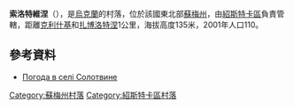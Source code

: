 {{coord|51|48|29|N|33|19|0|E|scale:100000|display=title}}

'''索洛特維涅'''（{{lang-uk|Солотвине}}），是[[烏克蘭|烏克蘭]]的村落，位於該國東北部[[蘇梅州|蘇梅州]]，由[[紹斯特卡區|紹斯特卡區]]負責管轄，距離[[克利什基|克利什基]]和[[扎博洛特涅_(紹斯特卡區)|扎博洛特涅]]1公里，海拔高度135米，2001年人口110。

==參考資料==
* [http://weather.in.ua/ua/symskaja/24497 Погода в селі Солотвине]

{{DEFAULTSORT:Солотвине}}
[[Category:蘇梅州村落|Category:蘇梅州村落]]
[[Category:紹斯特卡區村落|Category:紹斯特卡區村落]]


{{Sumy-geo-stub}}